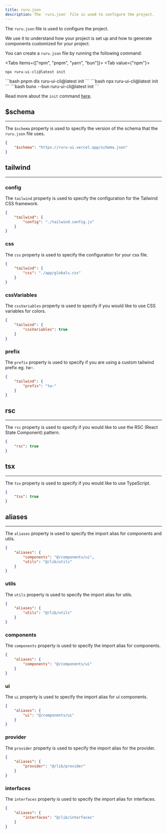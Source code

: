 ```yaml
---
title: ruru.json
description: The `ruru.json` file is used to configure the project.
---
```



The `ruru.json` file is used to configure the project.

We use it to understand how your project is set up and how to generate components customized for your project.

You can create a `ruru.json` file by running the following command:

<Tabs items={["npm", "pnpm", "yarn", "bun"]}>
<Tab value={"npm"}>
```bash
npx ruru-ui-cli@latest init 
```
</Tab>
<Tab value={"pnpm"}>
```bash
pnpm dlx ruru-ui-cli@latest init 
```
</Tab>
<Tab value={"yarn"}>
```bash
npx ruru-ui-cli@latest init 
```
</Tab>
<Tab value={"bun"}>
```bash
bunx --bun ruru-ui-cli@latest init 
```
</Tab>
</Tabs>

Read more about the `init` command [here](/docs/cli#init).

## $schema
---

The `$schema` property is used to specify the version of the schema that the `ruru.json` file uses.

```json title="ruru.json"
{
    "$schema": "https://ruru-ui.vercel.app/schema.json"
}
```

## tailwind
---


### config

The `tailwind` property is used to specify the configuration for the Tailwind CSS framework.

```json title="ruru.json"
{
    "tailwind": {
        "config": "./tailwind.config.js"
    }
}
```

### css

The `css` property is used to specify the configuration for your css file.

```json title="ruru.json"
{
    "tailwind": {
        "css": "./app/globals.css"
    }
}
```

### cssVariables

The `cssVariables` property is used to specify if you would like to use CSS variables for colors.

```json title="ruru.json"
{
    "tailwind": {
        "cssVariables": true
    }
}
```

### prefix

The `prefix` property is used to specify if you are using a custom tailwind prefix eg. tw-.

```json title="ruru.json"
{
    "tailwind": {
        "prefix": "tw-"
    }
}
```

## rsc
---

The `rsc` property is used to specify if you would like to use the RSC (React State Component) pattern.

```json title="ruru.json"
{
    "rsc": true
}
```

## tsx
---

The `tsx` property is used to specify if you would like to use TypeScript.

```json title="ruru.json"
{
    "tsx": true
}
```

## aliases
---

The `aliases` property is used to specify the import alias for components and utils.

```json title="ruru.json"
{
    "aliases": {
        "components": "@/components/ui",
        "utils": "@/lib/utils"
    }
}
```

### utils

The `utils` property is used to specify the import alias for utils.

```json title="ruru.json"
{
    "aliases": {
        "utils": "@/lib/utils"
    }
}
```

### components

The `components` property is used to specify the import alias for components.

```json title="ruru.json"
{
    "aliases": {
        "components": "@/components/ui"
    }
}
```

### ui

The `ui` property is used to specify the import alias for ui components.

```json title="ruru.json"
{
    "aliases": {
        "ui": "@/components/ui"
    }
}
```

### provider

The `provider` property is used to specify the import alias for the provider.

```json title="ruru.json"
{
    "aliases": {
        "provider": "@/lib/provider"
    }
}
```

### interfaces


The `interfaces` property is used to specify the import alias for interfaces.

```json title="ruru.json"
{
    "aliases": {
        "interfaces": "@/lib/interfaces"
    }
}
```

